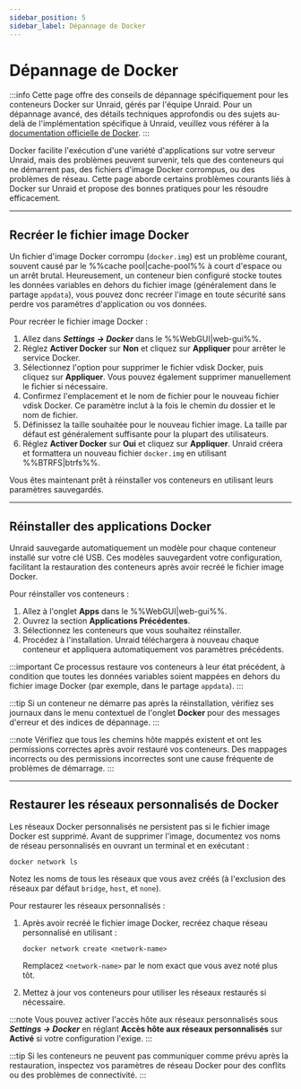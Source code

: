 ```yaml
---
sidebar_position: 5
sidebar_label: Dépannage de Docker
---
```


# Dépannage de Docker

:::info
Cette page offre des conseils de dépannage spécifiquement pour les conteneurs Docker sur Unraid, gérés par l'équipe Unraid. Pour un dépannage avancé, des détails techniques approfondis ou des sujets au-delà de l'implémentation spécifique à Unraid, veuillez vous référer à la [documentation officielle de Docker](https://docs.docker.com/).
:::

Docker facilite l'exécution d'une variété d'applications sur votre serveur Unraid, mais des problèmes peuvent survenir, tels que des conteneurs qui ne démarrent pas, des fichiers d'image Docker corrompus, ou des problèmes de réseau. Cette page aborde certains problèmes courants liés à Docker sur Unraid et propose des bonnes pratiques pour les résoudre efficacement.

---

## Recréer le fichier image Docker

Un fichier d'image Docker corrompu (`docker.img`) est un problème courant, souvent causé par le %%cache pool|cache-pool%% à court d'espace ou un arrêt brutal. Heureusement, un conteneur bien configuré stocke toutes les données variables en dehors du fichier image (généralement dans le partage `appdata`), vous pouvez donc recréer l'image en toute sécurité sans perdre vos paramètres d'application ou vos données.

Pour recréer le fichier image Docker :

1. Allez dans ***Settings → Docker*** dans le %%WebGUI|web-gui%%.
2. Réglez **Activer Docker** sur **Non** et cliquez sur **Appliquer** pour arrêter le service Docker.
3. Sélectionnez l'option pour supprimer le fichier vdisk Docker, puis cliquez sur **Appliquer**. Vous pouvez également supprimer manuellement le fichier si nécessaire.
4. Confirmez l'emplacement et le nom de fichier pour le nouveau fichier vdisk Docker. Ce paramètre inclut à la fois le chemin du dossier et le nom de fichier.
5. Définissez la taille souhaitée pour le nouveau fichier image. La taille par défaut est généralement suffisante pour la plupart des utilisateurs.
6. Réglez **Activer Docker** sur **Oui** et cliquez sur **Appliquer**. Unraid créera et formattera un nouveau fichier `docker.img` en utilisant %%BTRFS|btrfs%%.

Vous êtes maintenant prêt à réinstaller vos conteneurs en utilisant leurs paramètres sauvegardés.

---

## Réinstaller des applications Docker

Unraid sauvegarde automatiquement un modèle pour chaque conteneur installé sur votre clé USB. Ces modèles sauvegardent votre configuration, facilitant la restauration des conteneurs après avoir recréé le fichier image Docker.

Pour réinstaller vos conteneurs :

1. Allez à l'onglet **Apps** dans le %%WebGUI|web-gui%%.
2. Ouvrez la section **Applications Précédentes**.
3. Sélectionnez les conteneurs que vous souhaitez réinstaller.
4. Procédez à l'installation. Unraid téléchargera à nouveau chaque conteneur et appliquera automatiquement vos paramètres précédents.

:::important
Ce processus restaure vos conteneurs à leur état précédent, à condition que toutes les données variables soient mappées en dehors du fichier image Docker (par exemple, dans le partage `appdata`).
:::

:::tip
Si un conteneur ne démarre pas après la réinstallation, vérifiez ses journaux dans le menu contextuel de l'onglet **Docker** pour des messages d'erreur et des indices de dépannage.
:::

:::note
Vérifiez que tous les chemins hôte mappés existent et ont les permissions correctes après avoir restauré vos conteneurs. Des mappages incorrects ou des permissions incorrectes sont une cause fréquente de problèmes de démarrage.
:::

---

## Restaurer les réseaux personnalisés de Docker

Les réseaux Docker personnalisés ne persistent pas si le fichier image Docker est supprimé. Avant de supprimer l'image, documentez vos noms de réseau personnalisés en ouvrant un terminal et en exécutant :

```
docker network ls
```

Notez les noms de tous les réseaux que vous avez créés (à l'exclusion des réseaux par défaut `bridge`, `host`, et `none`).

Pour restaurer les réseaux personnalisés :

1. Après avoir recréé le fichier image Docker, recréez chaque réseau personnalisé en utilisant :

   ```
   docker network create <network-name>
   ```

   Remplacez `<network-name>` par le nom exact que vous avez noté plus tôt.

2. Mettez à jour vos conteneurs pour utiliser les réseaux restaurés si nécessaire.

:::note
Vous pouvez activer l'accès hôte aux réseaux personnalisés sous ***Settings → Docker*** en réglant **Accès hôte aux réseaux personnalisés** sur **Activé** si votre configuration l'exige.
:::

:::tip
Si les conteneurs ne peuvent pas communiquer comme prévu après la restauration, inspectez vos paramètres de réseau Docker pour des conflits ou des problèmes de connectivité.
:::
